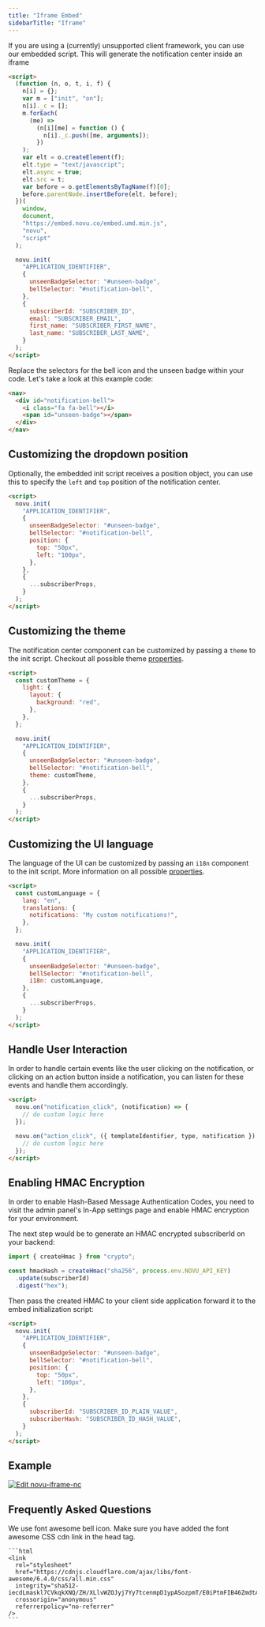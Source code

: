 ```yaml
---
title: "Iframe Embed"
sidebarTitle: "Iframe"
---
```


If you are using a (currently) unsupported client framework, you can use our embedded script. This will generate the notification center inside an iframe

```html
<script>
  (function (n, o, t, i, f) {
    n[i] = {};
    var m = ["init", "on"];
    n[i]._c = [];
    m.forEach(
      (me) =>
        (n[i][me] = function () {
          n[i]._c.push([me, arguments]);
        })
    );
    var elt = o.createElement(f);
    elt.type = "text/javascript";
    elt.async = true;
    elt.src = t;
    var before = o.getElementsByTagName(f)[0];
    before.parentNode.insertBefore(elt, before);
  })(
    window,
    document,
    "https://embed.novu.co/embed.umd.min.js",
    "novu",
    "script"
  );

  novu.init(
    "APPLICATION_IDENTIFIER",
    {
      unseenBadgeSelector: "#unseen-badge",
      bellSelector: "#notification-bell",
    },
    {
      subscriberId: "SUBSCRIBER_ID",
      email: "SUBSCRIBER_EMAIL",
      first_name: "SUBSCRIBER_FIRST_NAME",
      last_name: "SUBSCRIBER_LAST_NAME",
    }
  );
</script>
```

Replace the selectors for the bell icon and the unseen badge within your code. Let's take a look at this example code:

```html
<nav>
  <div id="notification-bell">
    <i class="fa fa-bell"></i>
    <span id="unseen-badge"></span>
  </div>
</nav>
```

## Customizing the dropdown position

Optionally, the embedded init script receives a position object, you can use this to specify the `left` and `top` position of the notification center.

```html
<script>
  novu.init(
    "APPLICATION_IDENTIFIER",
    {
      unseenBadgeSelector: "#unseen-badge",
      bellSelector: "#notification-bell",
      position: {
        top: "50px",
        left: "100px",
      },
    },
    {
      ...subscriberProps,
    }
  );
</script>
```

## Customizing the theme

The notification center component can be customized by passing a `theme` to the init script. Checkout all possible theme [properties](/notification-center/client/react/api-reference).

```html
<script>
  const customTheme = {
    light: {
      layout: {
        background: "red",
      },
    },
  };

  novu.init(
    "APPLICATION_IDENTIFIER",
    {
      unseenBadgeSelector: "#unseen-badge",
      bellSelector: "#notification-bell",
      theme: customTheme,
    },
    {
      ...subscriberProps,
    }
  );
</script>
```

## Customizing the UI language

The language of the UI can be customized by passing an `i18n` component to the init script. More information on all possible [properties](/notification-center/client/react/customization#customize-the-ui-language).

```html
<script>
  const customLanguage = {
    lang: "en",
    translations: {
      notifications: "My custom notifications!",
    },
  };

  novu.init(
    "APPLICATION_IDENTIFIER",
    {
      unseenBadgeSelector: "#unseen-badge",
      bellSelector: "#notification-bell",
      i18n: customLanguage,
    },
    {
      ...subscriberProps,
    }
  );
</script>
```

## Handle User Interaction

In order to handle certain events like the user clicking on the notification, or clicking on an action button inside a notification, you can listen for these events and handle them accordingly.

```html
<script>
  novu.on("notification_click", (notification) => {
    // do custom logic here
  });

  novu.on("action_click", ({ templateIdentifier, type, notification }) => {
    // do custom logic here
  });
</script>
```

## Enabling HMAC Encryption

In order to enable Hash-Based Message Authentication Codes, you need to visit the admin panel's In-App settings page and enable HMAC encryption for your environment.

The next step would be to generate an HMAC encrypted subscriberId on your backend:

```javascript
import { createHmac } from "crypto";

const hmacHash = createHmac("sha256", process.env.NOVU_API_KEY)
  .update(subscriberId)
  .digest("hex");
```

Then pass the created HMAC to your client side application forward it to the embed initialization script:

```html
<script>
  novu.init(
    "APPLICATION_IDENTIFIER",
    {
      unseenBadgeSelector: "#unseen-badge",
      bellSelector: "#notification-bell",
      position: {
        top: "50px",
        left: "100px",
      },
    },
    {
      subscriberId: "SUBSCRIBER_ID_PLAIN_VALUE",
      subscriberHash: "SUBSCRIBER_ID_HASH_VALUE",
    }
  );
</script>
```

## Example

[![Edit novu-iframe-nc](https://codesandbox.io/static/img/play-codesandbox.svg)](https://codesandbox.io/s/novu-iframe-nc-t9ns9d?fontsize=14&hidenavigation=1&theme=dark)

## Frequently Asked Questions

<AccordionGroup>
  <Accordion title="The notification bell is not showing in the iframe.">

   We use font awesome bell icon. Make sure you have added the font awesome CSS cdn link in the head tag.

    ```html
    <link
      rel="stylesheet"
      href="https://cdnjs.cloudflare.com/ajax/libs/font-awesome/6.4.0/css/all.min.css"
      integrity="sha512-iecdLmaskl7CVkqkXNQ/ZH/XLlvWZOJyj7Yy7tcenmpD1ypASozpmT/E0iPtmFIB46ZmdtAc9eNBvH0H/ZpiBw=="
      crossorigin="anonymous"
      referrerpolicy="no-referrer"
    />
    ```
    
  </Accordion>
</AccordionGroup>